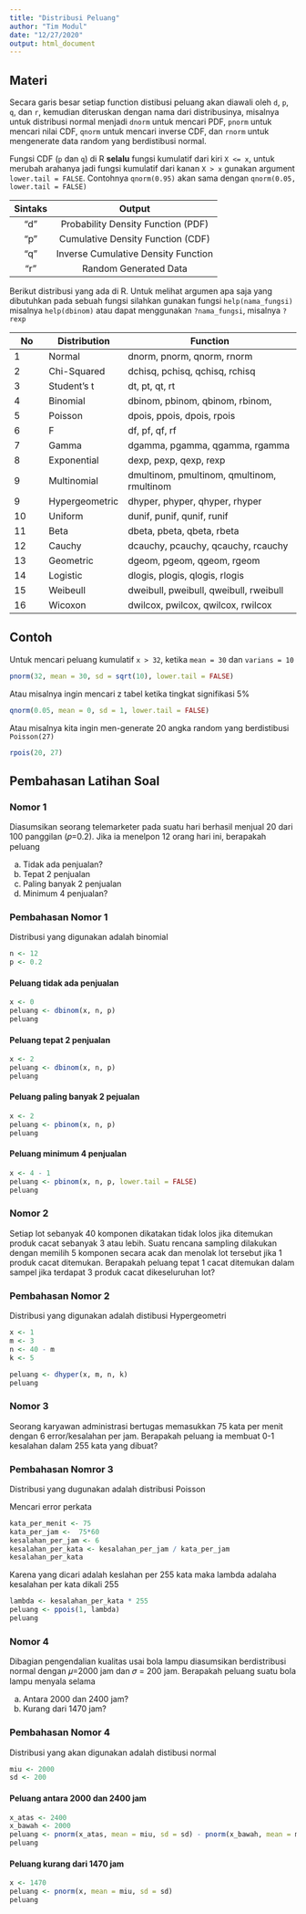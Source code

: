 ```yaml
---
title: "Distribusi Peluang"
author: "Tim Modul"
date: "12/27/2020"
output: html_document
---
```


## Materi
Secara garis besar setiap function distibusi peluang akan diawali oleh `d`, `p`, `q`, dan `r`, kemudian diteruskan dengan nama dari distribusinya, misalnya untuk distribusi normal menjadi `dnorm` untuk mencari PDF, `pnorm` untuk mencari nilai CDF, `qnorm` untuk mencari inverse CDF, dan `rnorm` untuk mengenerate data random yang berdistibusi normal.

Fungsi CDF (`p` dan `q`) di R **selalu** fungsi kumulatif dari kiri `X <= x`, untuk merubah arahanya jadi fungsi kumulatif dari kanan `X > x` gunakan argument `lower.tail = FALSE`. Contohnya `qnorm(0.95)` akan sama dengan `qnorm(0.05, lower.tail = FALSE)`

|     Sintaks    |                    Output                  |
|:--------------:|:------------------------------------------:|
|       “d”      |      Probability Density Function (PDF)    |
|       “p”      |      Cumulative Density Function (CDF)     |
|       “q”      |     Inverse Cumulative Density Function    |
|       “r”      |            Random Generated Data           |

Berikut distribusi yang ada di R. Untuk melihat argumen apa saja yang dibutuhkan pada sebuah fungsi silahkan gunakan fungsi `help(nama_fungsi)` misalnya `help(dbinom)` atau dapat menggunakan `?nama_fungsi`, misalnya `?rexp`

|     No    |     Distribution      |     Function                                        |
|-----------|-----------------------|-----------------------------------------------------|
|     1     |     Normal            |     dnorm,   pnorm, qnorm, rnorm                    |
|     2     |     Chi-Squared       |     dchisq,   pchisq, qchisq, rchisq                |
|     3     |     Student’s   t     |     dt,   pt, qt, rt                                |
|     4     |     Binomial          |     dbinom,   pbinom, qbinom, rbinom,               |
|     5     |     Poisson           |     dpois,   ppois, dpois, rpois                    |
|     6     |     F                 |     df,   pf, qf, rf                                |
|     7     |     Gamma             |     dgamma,   pgamma, qgamma, rgamma                |
|     8     |     Exponential       |     dexp,   pexp, qexp, rexp                        |
|     9     |     Multinomial       |     dmultinom,   pmultinom, qmultinom, rmultinom    |
|     9     |     Hypergeometric    |     dhyper,   phyper, qhyper, rhyper                |
|     10    |     Uniform           |     dunif,   punif, qunif, runif                    |
|     11    |     Beta              |     dbeta,   pbeta, qbeta, rbeta                    |
|     12    |     Cauchy            |     dcauchy,   pcauchy, qcauchy, rcauchy            |
|     13    |     Geometric         |     dgeom,   pgeom, qgeom, rgeom                    |
|     14    |     Logistic          |     dlogis,   plogis, qlogis, rlogis                |
|     15    |     Weibeull          |     dweibull,   pweibull, qweibull, rweibull        |
|     16    |     Wicoxon           |     dwilcox,   pwilcox, qwilcox, rwilcox            |


## Contoh 
Untuk mencari peluang kumulatif `x > 32`, ketika `mean = 30` dan `varians = 10`
```r
pnorm(32, mean = 30, sd = sqrt(10), lower.tail = FALSE)
```

Atau misalnya ingin mencari z tabel ketika tingkat signifikasi 5%
```r
qnorm(0.05, mean = 0, sd = 1, lower.tail = FALSE)
```

Atau misalnya kita ingin men-generate 20 angka random yang berdistibusi `Poisson(27)`
```r
rpois(20, 27)
```

## Pembahasan Latihan Soal

### Nomor 1
Diasumsikan seorang telemarketer pada suatu hari berhasil menjual 20 dari 100 panggilan (𝑝=0.2). Jika ia menelpon 12 orang hari ini, berapakah peluang

a) Tidak ada penjualan?
b) Tepat 2 penjualan
c) Paling banyak 2 penjualan
d) Minimum 4 penjualan?


### Pembahasan Nomor 1
Distribusi yang digunakan adalah binomial
```r
n <- 12
p <- 0.2
```

#### Peluang tidak ada penjualan
```r
x <- 0
peluang <- dbinom(x, n, p)
peluang
```

#### Peluang tepat 2 penjualan
```r
x <- 2
peluang <- dbinom(x, n, p)
peluang
```

#### Peluang paling banyak 2 pejualan
```r
x <- 2
peluang <- pbinom(x, n, p)
peluang
```

#### Peluang minimum 4 penjualan
```r
x <- 4 - 1 
peluang <- pbinom(x, n, p, lower.tail = FALSE)
peluang
```

### Nomor 2
Setiap lot sebanyak 40 komponen dikatakan tidak lolos jika ditemukan produk cacat sebanyak 3 atau lebih. Suatu rencana sampling dilakukan dengan memilih 5 komponen secara acak dan menolak lot tersebut jika 1 produk cacat ditemukan. Berapakah peluang tepat 1 cacat ditemukan dalam sampel jika terdapat 3 produk cacat dikeseluruhan lot?

### Pembahasan Nomor 2
Distribusi yang digunakan adalah distibusi Hypergeometri

```r
x <- 1
m <- 3
n <- 40 - m
k <- 5

peluang <- dhyper(x, m, n, k)
peluang
```

### Nomor 3
Seorang karyawan administrasi bertugas memasukkan 75 kata per menit dengan 6 error/kesalahan per jam. Berapakah peluang ia membuat 0-1 kesalahan dalam 255 kata yang dibuat?

### Pembahasan Nomror 3
Distribusi yang dugunakan adalah distribusi Poisson

Mencari error perkata
```r
kata_per_menit <- 75
kata_per_jam <-  75*60
kesalahan_per_jam <- 6
kesalahan_per_kata <- kesalahan_per_jam / kata_per_jam
kesalahan_per_kata
```

Karena yang dicari adalah keslahan per 255 kata maka lambda adalaha kesalahan per kata dikali 255
```r
lambda <- kesalahan_per_kata * 255
peluang <- ppois(1, lambda)
peluang
```

### Nomor 4
Dibagian pengendalian kualitas usai bola lampu diasumsikan berdistribusi normal dengan 𝜇=2000 jam dan 𝜎 = 200 jam. Berapakah peluang suatu bola lampu menyala selama

a) Antara 2000 dan 2400 jam?
b) Kurang dari 1470 jam?

### Pembahasan Nomor 4
Distribusi yang akan digunakan adalah distibusi normal
```r
miu <- 2000
sd <- 200
```

#### Peluang antara 2000 dan 2400 jam
```r
x_atas <- 2400
x_bawah <- 2000
peluang <- pnorm(x_atas, mean = miu, sd = sd) - pnorm(x_bawah, mean = miu, sd = sd)
peluang
```

#### Peluang kurang dari 1470 jam
```r
x <- 1470
peluang <- pnorm(x, mean = miu, sd = sd)
peluang
```